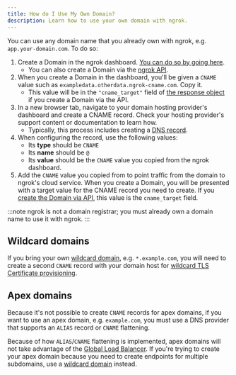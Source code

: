 ```yaml
---
title: How do I Use My Own Domain?
description: Learn how to use your own domain with ngrok.
---
```


You can use any domain name that you already own with ngrok, e.g.
`app.your-domain.com`. To do so:

1. Create a Domain in the ngrok dashboard. [You can do so by going here](https://dashboard.ngrok.com/domains).
   - You can also create a Domain via the [ngrok API](/api/resources/reserved-domains/#request).
1. When you create a Domain in the dashboard, you'll be given a `CNAME` value such as `exampledata.otherdata.ngrok-cname.com`. Copy it.
   - This value will be in the `"cname_target"` field of [the response object](/api/resources/reserved-domains/#response) if you create a Domain via the API.
1. In a new browser tab, navigate to your domain hosting provider's dashboard and create a CNAME record. Check your hosting provider's support content or documentation to learn how.
   - Typically, this process includes creating a [DNS record](https://en.wikipedia.org/wiki/List_of_DNS_record_types).
1. When configuring the record, use the following values:
   - Its **type** should be `CNAME`
   - Its **name** should be `@`
   - Its **value** should be the `CNAME` value you copied from the ngrok dashboard.
1. Add the `CNAME` value you copied from to point traffic from the domain to ngrok's cloud service. When you create a Domain, you will be presented with a target value for the CNAME record you need to create. If you [create the Domain via
   API](/api/resources/reserved-domains/), this value is the `cname_target` field.

:::note
ngrok is not a domain registrar; you must already own a domain name to use it
with ngrok.
:::

## Wildcard domains

If you bring your own [wildcard domain](/universal-gateway/what-are-public-endpoints#wildcard-domains), e.g. `*.example.com`, you will need to create a second `CNAME` record with your domain host for [wildcard TLS Certificate provisioning](/universal-gateway/tls-certificates/#wildcard-domains).

## Apex domains

Because it's not possible to create `CNAME` records for apex domains, if you want to use an apex domain, e.g. `example.com`, you must use a DNS provider that supports an `ALIAS` record or `CNAME` flattening.

Because of how `ALIAS`/`CNAME` flattening is implemented, apex domains will not take advantage of the [Global Load Balancer](/universal-gateway/global-load-balancer/#domains). If you're trying to create your apex domain because you need to create endpoints for multiple subdomains, use a [wildcard domain](/universal-gateway/what-are-public-endpoints#wildcard-domains) instead.
